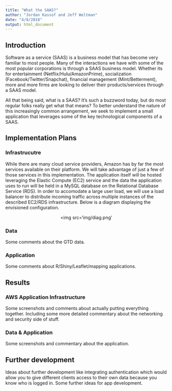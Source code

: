 ```yaml
---
title: "What the SAAS?"
author: "Jordan Kassof and Jeff Weltman"
date: "4/8/2018"
output: html_document
---
```


## Introduction

Software as a service (SAAS) is a business model that has become very familiar to most people. Many of the interactions we have with some of the most popular corporations is through a SAAS business model. Whether its for entertainment (Netflix/Hulu/AmazonPrime), socialization (Facebook/Twitter/Snapchat), financial management (Mint/Betterment), more and more firms are looking to deliver their products/services through a SAAS model.

All that being said, what is a SAAS? It's such a buzzword today, but do most regular folks really get what that means? To better understand the nature of this increasingly common arrangement, we seek to implement a small application that leverages some of the key technological components of a SAAS.

## Implementation Plans

### Infrastrucutre

While there are many cloud service providers, Amazon has by far the most services available on their platform. We will take advantage of just a few of those services in this implementation. The application itself will be hosted leveraging the Elastic Compute (EC2) service and the data the application uses to run will be held in a MySQL database on the Relational Database Service (RDS). In order to accomodate a large user load, we will use a load balancer to distribute incoming traffic across multiple instances of the described EC2/RDS infrastructure. Below is a diagram displaying the envisioned configuration.

<center><img src='img/diag.png'</center>


### Data

Some comments about the GTD data.

### Application

Some comments about R/Shiny/Leaflet/mapping applications. 

## Results

### AWS Application Infrastructure

Some screenshots and comments about actually putting everything together. Including some more detailed commentary about the networking and security side of stuff.

### Data & Application

Some screenshots and commentary about the application.

## Further development

Ideas about further development like integrating authentication which would allow you to give different clients access to their own data because you know who is logged in. Some further ideas for app development.

